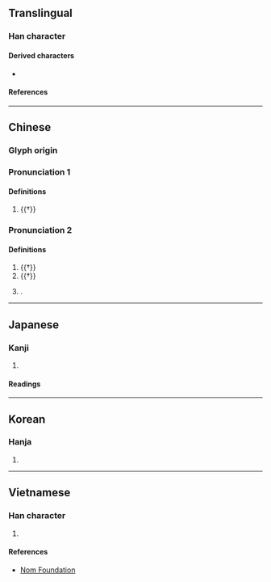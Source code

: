 {{character info}}
==Translingual==

===Han character===
{{Han char|rn=29|rad=又|as=07|sn=9|four=77247|canj=RSSE,RYSE|ids=⿰⿸⿰丨コ𠄠⿱コ又}}

====Derived characters====
* {{l|mul|[[假]], [[婽]], [[徦]], [[溊]], [[猳]], [[暇]], [[腵]], [[椵]], [[煆]], [[犌]], [[瑕]], [[遐]], [[睱]], [[碬]], [[嘏]], [[蝦]], [[豭]], [[貑]], [[赮]], [[鍜]], [[騢]], [[鰕]]([[𫚥]]), [[葭]], [[霞]], [[麚]]}}

====References====
{{Han ref|kx=0166.110|dkj=03165|dj=0378.050|hdz=10398.040|uh=53DA}}

----

==Chinese==
{{zh-forms}}
{{attention|zh|fixed module error, then realized there are other problems}}

===Glyph origin===
{{Han etym}}

===Pronunciation 1===
{{zh-pron
|m=jiǎ
|mc=y
|oc=y
|cat=v
}}

====Definitions====
{{zh-hanzi}}

# {{†}} {{zh-original|假|to [[borrow]]}}

===Pronunciation 2===
{{zh-pron
|m=xiá
|cat=pn
}}

====Definitions====
{{zh-hanzi}}

# {{†}} {{zh-alt-form|瑕}}
# {{†}} {{zh-alt-form|遐}}
# {{surname|zh}}.

----

==Japanese==

===Kanji===
{{ja-kanji|grade=|rs=又07}}

# {{rfdef|ja|sort=又07}}

====Readings====
{{ja-readings
|on=か, け, げ
|kun=かりる, かす
}}

----

==Korean==

===Hanja===
{{ko-hanja|가}}

# {{rfdef|ko|sort=又07}}

----

==Vietnamese==

===Han character===
{{vi-readings|rs=又07|reading=[[giả]]}}

# {{rfdef|vi|sort=又07}}

====References====
* [http://nomfoundation.org/common/nom_details.php?codepoint=53da Nom Foundation]